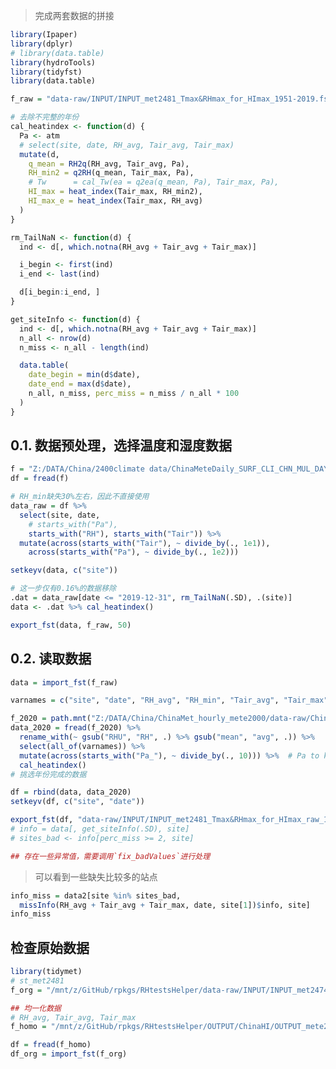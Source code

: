 > 完成两套数据的拼接

```r
library(Ipaper)
library(dplyr)
# library(data.table)
library(hydroTools)
library(tidyfst)
library(data.table)

f_raw = "data-raw/INPUT/INPUT_met2481_Tmax&RHmax_for_HImax_1951-2019.fst"
```

```r
# 去除不完整的年份
cal_heatindex <- function(d) {
  Pa <- atm
  # select(site, date, RH_avg, Tair_avg, Tair_max)
  mutate(d,
    q_mean = RH2q(RH_avg, Tair_avg, Pa),
    RH_min2 = q2RH(q_mean, Tair_max, Pa),
    # Tw      = cal_Tw(ea = q2ea(q_mean, Pa), Tair_max, Pa),
    HI_max = heat_index(Tair_max, RH_min2),
    HI_max_e = heat_index(Tair_max, RH_avg)
  )
}

rm_TailNaN <- function(d) {
  ind <- d[, which.notna(RH_avg + Tair_avg + Tair_max)]

  i_begin <- first(ind)
  i_end <- last(ind)

  d[i_begin:i_end, ]
}

get_siteInfo <- function(d) {
  ind <- d[, which.notna(RH_avg + Tair_avg + Tair_max)]
  n_all <- nrow(d)
  n_miss <- n_all - length(ind)

  data.table(
    date_begin = min(d$date),
    date_end = max(d$date),
    n_all, n_miss, perc_miss = n_miss / n_all * 100
  )
}
```

## 0.1. 数据预处理，选择温度和湿度数据

```r
f = "Z:/DATA/China/2400climate data/ChinaMeteDaily_SURF_CLI_CHN_MUL_DAY_[195101,202003]_processed.csv"
df = fread(f)
```

```r
# RH_min缺失30%左右，因此不直接使用
data_raw = df %>% 
  select(site, date, 
    # starts_with("Pa"),
    starts_with("RH"), starts_with("Tair")) %>%
  mutate(across(starts_with("Tair"), ~ divide_by(., 1e1)), 
    across(starts_with("Pa"), ~ divide_by(., 1e2)))

setkeyv(data, c("site"))
```

```r
# 这一步仅有0.16%的数据移除
.dat = data_raw[date <= "2019-12-31", rm_TailNaN(.SD), .(site)]
data <- .dat %>% cal_heatindex()

export_fst(data, f_raw, 50)
```

## 0.2. 读取数据
```r
data = import_fst(f_raw)

varnames = c("site", "date", "RH_avg", "RH_min", "Tair_avg", "Tair_max", "Tair_min", "Pa_avg", "Pa_max", "Pa_min")

f_2020 = path.mnt("Z:/DATA/China/ChinaMet_hourly_mete2000/data-raw/China_Mete2000_daily_HImete_2020-2022.csv")
data_2020 = fread(f_2020) %>% 
  rename_with(~ gsub("RHU", "RH", .) %>% gsub("mean", "avg", .)) %>% 
  select(all_of(varnames)) %>% 
  mutate(across(starts_with("Pa_"), ~ divide_by(., 10))) %>%  # Pa to kPa
  cal_heatindex()
# 挑选年份完成的数据

df = rbind(data, data_2020)
setkeyv(df, c("site", "date"))

export_fst(df, "data-raw/INPUT/INPUT_met2481_Tmax&RHmax_for_HImax_raw_1951-2022.fst")
# info = data[, get_siteInfo(.SD), site]
# sites_bad <- info[perc_miss >= 2, site]

## 存在一些异常值，需要调用`fix_badValues`进行处理
```

> 可以看到一些缺失比较多的站点
```r
info_miss = data2[site %in% sites_bad, 
  missInfo(RH_avg + Tair_avg + Tair_max, date, site[1])$info, site]
info_miss
```

## 检查原始数据
```r
library(tidymet)
# st_met2481
f_org = "/mnt/z/GitHub/rpkgs/RHtestsHelper/data-raw/INPUT/INPUT_met2474_Tmax&RHmax_for_HImax_1951-2022.fst" %>% path.mnt()

## 均一化数据
# RH_avg, Tair_avg, Tair_max
f_homo = "/mnt/z/GitHub/rpkgs/RHtestsHelper/OUTPUT/ChinaHI/OUTPUT_mete2481_1961-2022_RHtests_v20230228_RH_avg.csv" %>% path.mnt()

df = fread(f_homo)
df_org = import_fst(f_org)
```

